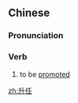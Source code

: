 ==Chinese==
{{zh-forms}}

===Pronunciation===
{{zh-pron
|m=shēngrèn
|cat=v
}}

===Verb===
{{zh-verb}}

# to be [[promoted]]

[[zh:升任]]